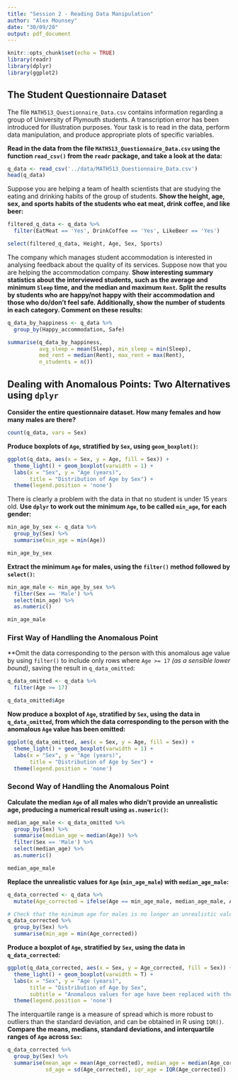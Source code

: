 ```yaml
---
title: "Session 2 - Reading Data Manipulation"
author: "Alex Mounsey"
date: "30/09/20"
output: pdf_document
---
```


```r
knitr::opts_chunk$set(echo = TRUE)
library(readr)
library(dplyr)
library(ggplot2)
```

## The Student Questionnaire Dataset

The file `MATH513_Questionnaire_Data.csv` contains information regarding a group 
of University of Plymouth students. A transcription error has been introduced 
for illustration purposes. Your task is to read in the data, perform data 
manipulation, and produce appropriate plots of specific variables.

**Read in the data from the file `MATH513_Questionnaire_Data.csv` using the 
function `read_csv()` from the `readr` package, and take a look at the data:**
```r
q_data <- read_csv('../data/MATH513_Questionnaire_Data.csv')
head(q_data)
```

Suppose you are helping a team of health scientists that are studying the eating 
and drinking habits of the group of students. **Show the height, age, sex, and 
sports habits of the students who eat meat, drink coffee, and like beer:**
```r
filtered_q_data <- q_data %>%
  filter(EatMeat == 'Yes', DrinkCoffee == 'Yes', LikeBeer == 'Yes')

select(filtered_q_data, Height, Age, Sex, Sports)
```

The company which manages student accommodation is interested in analysing 
feedback about the quality of its services. Suppose now that you are helping the 
accommodation company. **Show interesting summary statistics about the 
interviewed students, such as the average and minimum `Sleep` time, and the median 
and maximum `Rent`. Split the results by students who are happy/not happy with 
their accommodation and those who do/don't feel safe. Additionally, show the 
number of students in each category. Comment on these results:**
```r
q_data_by_happiness <- q_data %>%
  group_by(Happy_accommodation, Safe)

summarise(q_data_by_happiness,
          avg_sleep = mean(Sleep), min_sleep = min(Sleep),
          med_rent = median(Rent), max_rent = max(Rent),
          n_students = n())
```

## Dealing with Anomalous Points: Two Alternatives using `dplyr`

**Consider the entire questionnaire dataset. How many females and how many males 
are there?**
```r
count(q_data, vars = Sex)
```

**Produce boxplots of `Age`, stratified by `Sex`, using `geom_boxplot()`:**
```r
ggplot(q_data, aes(x = Sex, y = Age, fill = Sex)) +
  theme_light() + geom_boxplot(varwidth = 1) +
  labs(x = "Sex", y = "Age (years)",
       title = "Distribution of Age by Sex") +
  theme(legend.position = 'none')
```

There is clearly a problem with the data in that no student is under 15 years old. 
**Use `dplyr` to work out the minimum `Age`, to be called `min_age`, for each gender:**
```r
min_age_by_sex <- q_data %>%
  group_by(Sex) %>%
  summarise(min_age = min(Age))

min_age_by_sex
```

**Extract the minimum `Age` for males, using the `filter()` method followed by 
`select()`:**
```r
min_age_male <- min_age_by_sex %>%
  filter(Sex == 'Male') %>%
  select(min_age) %>%
  as.numeric()

min_age_male
```

### First Way of Handling the Anomalous Point

**Omit the data corresponding to the person with this anomalous age value by 
using `filter()` to include only rows where `Age >= 17` _(as a sensible lower 
bound)_, saving the result in `q_data_omitted`:
```r
q_data_omitted <- q_data %>%
  filter(Age >= 17)

q_data_omitted$Age
```

**Now produce a boxplot of `Age`, stratified by `Sex`, using the data in 
`q_data_omitted`, from which the data corresponding to the person with the 
anomalous `Age` value has been omitted:**
```r
ggplot(q_data_omitted, aes(x = Sex, y = Age, fill = Sex)) +
  theme_light() + geom_boxplot(varwidth = 1) +
  labs(x = "Sex", y = "Age (years)",
       title = "Distribution of Age by Sex") +
  theme(legend.position = 'none')
```

### Second Way of Handling the Anomalous Point

**Calculate the median `Age` of all males who didn't provide an unrealistic age, 
producing a numerical result using `as.numeric()`:**
```r
median_age_male <- q_data_omitted %>%
  group_by(Sex) %>%
  summarise(median_age = median(Age)) %>%
  filter(Sex == 'Male') %>%
  select(median_age) %>%
  as.numeric()

median_age_male
```

**Replace the unrealistic values for `Age` (`min_age_male`) with 
`median_age_male`:**
```r
q_data_corrected <- q_data %>%
  mutate(Age_corrected = ifelse(Age == min_age_male, median_age_male, Age))

# Check that the minimum age for males is no longer an unrealistic value:
q_data_corrected %>%
  group_by(Sex) %>%
  summarise(min_age = min(Age_corrected))
```

**Produce a boxplot of `Age`, stratified by `Sex`, using the data in 
`q_data_corrected`:**
```r
ggplot(q_data_corrected, aes(x = Sex, y = Age_corrected, fill = Sex)) +
  theme_light() + geom_boxplot(varwidth = T) +
  labs(x = "Sex", y = "Age (years)",
       title = "Distribution of Age by Sex",
       subtitle = "Anomalous values for age have been replaced with the median") +
  theme(legend.position = 'none')
```

The interquartile range is a measure of spread which is more robust to outliers 
than the standard deviation, and can be obtained in R using `IQR()`. **Compare 
the means, medians, standard deviations, and interquartile ranges of `Age` across 
`Sex`:**
```r
q_data_corrected %>%
  group_by(Sex) %>%
  summarise(mean_age = mean(Age_corrected), median_age = median(Age_corrected),
            sd_age = sd(Age_corrected), iqr_age = IQR(Age_corrected))
```
